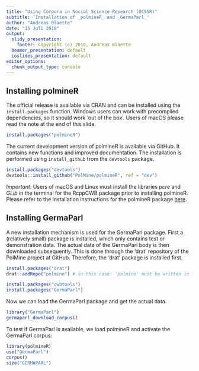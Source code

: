 ```yaml
---
title: "Using Corpora in Social Science Research (UCSSR)"
subtitle: 'Installation of _polmineR_ and _GermaParl_'
author: "Andreas Blaette"
date: "15 Juli 2018"
output:
  slidy_presentation:
    footer: Copyright (c) 2018, Andreas Blaette
  beamer_presentation: default
  ioslides_presentation: default
editor_options: 
  chunk_output_type: console
---
```


## Installing polmineR

The official release is available via CRAN and can be installed using the `install.packages` function. Windows users can work with precompiled dependencies, so it should work 'out of the box'. Users of macOS please read the note at the end of this slide.

```r
install.packages("polmineR")
```

The current development version of polmineR is available via GitHub. It contains new functions and improved documentation. The installation is performed using `install_github` from the `devtools` package.

```r
install.packages("devtools")
devtools::install_github("PolMine/polmineR", ref = "dev")
```

*Important:* Users of macOS and Linux must install the libraries _pcre_ and _GLib_ in the terminal for the RcppCWB package prior to installing polmineR. Please refer to the installation instructions for the polmineR package [here](https://polmine.github.io/polmineR/index.html).


## Installing GermaParl

A new installation mechanism is used for the GermaParl package. First a (relatively small) package is installed, which only contains test or demonstration data. The actual data of the GermaParl body is then downloaded subsequently. This is done through the 'drat' repository of the PolMine project at GitHub. Therefore, the 'drat' package is installed first.

```r
install.packages("drat")
drat::addRepo("polmine") # in this case: 'polmine' must be written in lower case!

install.packages("cwbtools")
install.packages("GermaParl")
```

Now we can load the GermaParl package and get the actual data.

```r
library("GermaParl")
germaparl_download_corpus()
```

To test if GermaParl is available, we load polmineR and activate the GermaParl corpus:

```r
library(polmineR)
use("GermaParl")
corpus()
size("GERMAPARL")
```